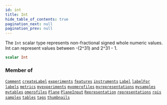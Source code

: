 ```yaml
---
id: int
title: Int
hide_table_of_contents: true
pagination_next: null
pagination_prev: null
---
```








The `Int` scalar type represents non-fractional signed whole numeric values. Int can represent values between -(2^31) and 2^31 - 1.

```graphql
scalar Int
```




### Member of

[`Comment`](/docs/schemas/mikro/objects/comment)  <Badge class="secondary" text="object"/><Bullet />[`createLabel`](/docs/schemas/mikro/mutations/create-label)  <Badge class="secondary" text="mutation"/><Bullet />[`experiments`](/docs/schemas/mikro/queries/experiments)  <Badge class="secondary" text="query"/><Bullet />[`features`](/docs/schemas/mikro/queries/features)  <Badge class="secondary" text="query"/><Bullet />[`instruments`](/docs/schemas/mikro/queries/instruments)  <Badge class="secondary" text="query"/><Bullet />[`Label`](/docs/schemas/mikro/objects/label)  <Badge class="secondary" text="object"/><Bullet />[`labelFor`](/docs/schemas/mikro/queries/label-for)  <Badge class="secondary" text="query"/><Bullet />[`labels`](/docs/schemas/mikro/queries/labels)  <Badge class="secondary" text="query"/><Bullet />[`metrics`](/docs/schemas/mikro/queries/metrics)  <Badge class="secondary" text="query"/><Bullet />[`myexperiments`](/docs/schemas/mikro/queries/myexperiments)  <Badge class="secondary" text="query"/><Bullet />[`myomerofiles`](/docs/schemas/mikro/queries/myomerofiles)  <Badge class="secondary" text="query"/><Bullet />[`myrepresentations`](/docs/schemas/mikro/queries/myrepresentations)  <Badge class="secondary" text="query"/><Bullet />[`mysamples`](/docs/schemas/mikro/queries/mysamples)  <Badge class="secondary" text="query"/><Bullet />[`mytables`](/docs/schemas/mikro/queries/mytables)  <Badge class="secondary" text="query"/><Bullet />[`omerofiles`](/docs/schemas/mikro/queries/omerofiles)  <Badge class="secondary" text="query"/><Bullet />[`Plane`](/docs/schemas/mikro/objects/plane)  <Badge class="secondary" text="object"/><Bullet />[`PlaneInput`](/docs/schemas/mikro/inputs/plane-input)  <Badge class="secondary" text="input"/><Bullet />[`Representation`](/docs/schemas/mikro/objects/representation)  <Badge class="secondary" text="object"/><Bullet />[`representations`](/docs/schemas/mikro/queries/representations)  <Badge class="secondary" text="query"/><Bullet />[`rois`](/docs/schemas/mikro/queries/rois)  <Badge class="secondary" text="query"/><Bullet />[`samples`](/docs/schemas/mikro/queries/samples)  <Badge class="secondary" text="query"/><Bullet />[`tables`](/docs/schemas/mikro/queries/tables)  <Badge class="secondary" text="query"/><Bullet />[`tags`](/docs/schemas/mikro/queries/tags)  <Badge class="secondary" text="query"/><Bullet />[`thumbnails`](/docs/schemas/mikro/queries/thumbnails)  <Badge class="secondary" text="query"/>



